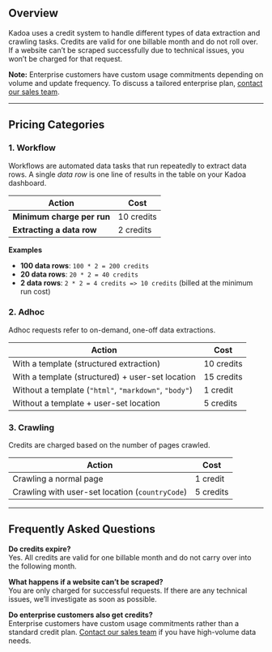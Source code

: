 ## Overview

Kadoa uses a credit system to handle different types of data extraction and crawling tasks. Credits are valid for one billable month and do not roll over. If a website can’t be scraped successfully due to technical issues, you won’t be charged for that request.

**Note:** Enterprise customers have custom usage commitments depending on volume and update frequency. To discuss a tailored enterprise plan, [contact our sales team](https://www.kadoa.com/pricing/enterprise).

---

## Pricing Categories

### 1. Workflow

Workflows are automated data tasks that run repeatedly to extract data rows. A single *data row* is one line of results in the table on your Kadoa dashboard.

| Action                  | Cost       |
| ----------------------- | ---------- |
| **Minimum charge per run** | 10 credits |
| **Extracting a data row**  | 2 credits  |

**Examples**

- **100 data rows**: `100 * 2 = 200 credits`  
- **20 data rows**: `20 * 2 = 40 credits`  
- **2 data rows**: `2 * 2 = 4 credits => 10 credits` (billed at the minimum run cost)

### 2. Adhoc

Adhoc requests refer to on-demand, one-off data extractions.

| Action                                                   | Cost        |
| -------------------------------------------------------- | ----------- |
| With a template (structured extraction)                  | 10 credits  |
| With a template (structured) + user-set location         | 15 credits  |
| Without a template (`"html"`, `"markdown"`, `"body"`)    | 1 credit    |
| Without a template + user-set location                   | 5 credits   |

### 3. Crawling

Credits are charged based on the number of pages crawled.

| Action                                                 | Cost      |
| ------------------------------------------------------ | --------- |
| Crawling a normal page                                 | 1 credit  |
| Crawling with user-set location (`countryCode`)        | 5 credits |

---

## Frequently Asked Questions

**Do credits expire?**  
Yes. All credits are valid for one billable month and do not carry over into the following month.

**What happens if a website can’t be scraped?**  
You are only charged for successful requests. If there are any technical issues, we’ll investigate as soon as possible.

**Do enterprise customers also get credits?**  
Enterprise customers have custom usage commitments rather than a standard credit plan. [Contact our sales team](https://www.kadoa.com/pricing/enterprise) if you have high-volume data needs.
